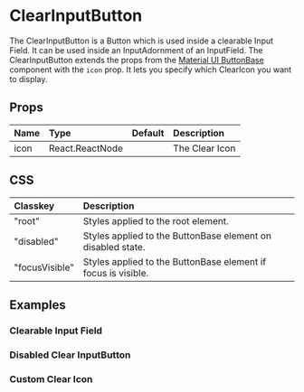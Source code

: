 
<Meta title="Docs/Components/ClearInputButton" />

# ClearInputButton

The ClearInputButton is a Button which is used inside a clearable Input Field. It can be used inside an InputAdornment of an InputField.
The ClearInputButton extends the props from the [Material UI ButtonBase](https://mui.com/api/button-base/) component with the `icon` prop.
It lets you specify which ClearIcon you want to display.

<Canvas>
    <Story id="stories-components-clear-input-button-default--default" />
</Canvas>

## Props

| Name | Type            | Default | Description    |
| :--- | :-------------- | :------ | :------------- |
| icon | React.ReactNode |         | The Clear Icon |

## CSS

| Classkey       | Description                                                   |
| :------------- | :------------------------------------------------------------ |
| "root"         | Styles applied to the root element.                           |
| "disabled"     | Styles applied to the ButtonBase element on disabled state.   |
| "focusVisible" | Styles applied to the ButtonBase element if focus is visible. |

## Examples

### Clearable Input Field

<Canvas>
    <Story id="stories-components-clear-input-button-clearable-input-field--clearable-input-field" />
</Canvas>

### Disabled Clear InputButton

<Canvas>
    <Story id="stories-components-clear-input-button-disabled--disabled" />
</Canvas>

### Custom Clear Icon

<Canvas>
    <Story id="stories-components-clear-input-button-custom-clear-icon--custom-clear-icon" />
</Canvas>
